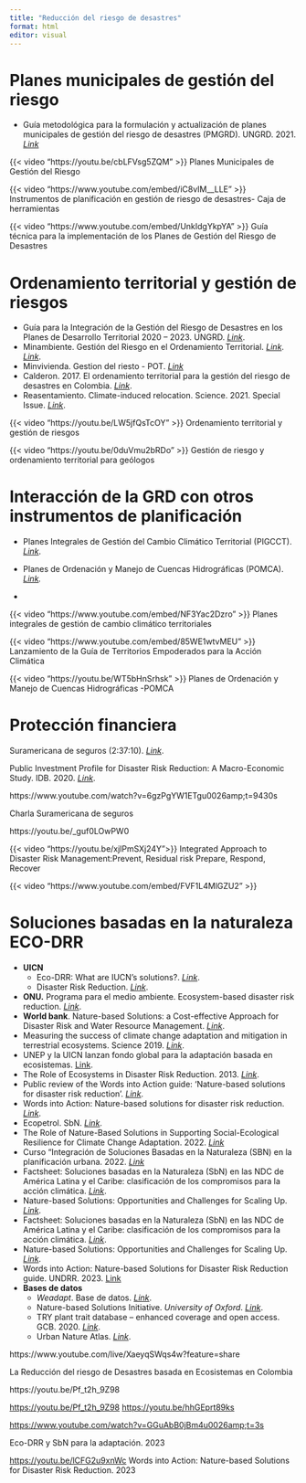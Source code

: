 ```yaml
---
title: "Reducción del riesgo de desastres"
format: html
editor: visual
---
```


# Planes municipales de gestión del riesgo

-   Guía metodológica para la formulación y actualización de planes municipales de gestión del riesgo de desastres (PMGRD). UNGRD. 2021. [*Link*](https://repositorio.gestiondelriesgo.gov.co:8443/handle/20.500.11762/32750)

::: {layout-ncol="2"}
{{< video "https://youtu.be/cbLFVsg5ZQM" >}} Planes Municipales de Gestión del Riesgo

{{< video "https://www.youtube.com/embed/iC8vIM__LLE" >}} Instrumentos de planificación en gestión de riesgo de desastres- Caja de herramientas

{{< video "https://www.youtube.com/embed/UnkIdgYkpYA" >}} Guía técnica para la implementación de los Planes de Gestión del Riesgo de Desastres
:::

# Ordenamiento territorial y gestión de riesgos

-   Guía para la Integración de la Gestión del Riesgo de Desastres en los Planes de Desarrollo Territorial 2020 – 2023. UNGRD. [*Link*](http://portal.gestiondelriesgo.gov.co/Paginas/Slide_home/Guia-para-la-Integracion-de-la-GRD-en-los-PDT-2020-2023.aspx).
-   Minambiente. Gestión del Riesgo en el Ordenamiento Territorial. [*Link*](https://www.minambiente.gov.co/cambio-climatico-y-gestion-del-riesgo/gestion-del-riesgo-en-el-ordenamiento-territorial/). [*Link*](https://archivo.minambiente.gov.co/index.php/gestion-del-riesgo-de-desastres/la-incorporacion-de-riesgo-en-el-ordenamiento-territorial).
-   Minvivienda. Gestion del riesto - POT. [*Link*](https://minvivienda.gov.co/viceministerio-de-vivienda-espacio-urbano-y-territorial-plan-ordenamiento-territorial-gestion-del-riesgo-pot)
-   Calderon. 2017. El ordenamiento territorial para la gestión del riesgo de desastres en Colombia. [*Link*](http://www.scielo.org.co/pdf/terri/n36/n36a11.pdf).
-   Reasentamiento. Climate-induced relocation. Science. 2021. Special Issue. [*Link*](https://youtu.be/0duVmu2bRDoReasentamiento. Climate-induced relocation. Science. 2021. Special Issue. Link.).

::: {layout-ncol="2"}
{{< video "https://youtu.be/LW5jfQsTcOY" >}} Ordenamiento territorial y gestión de riesgos

{{< video "https://youtu.be/0duVmu2bRDo" >}} Gestión de riesgo y ordenamiento territorial para geólogos
:::

# Interacción de la GRD con otros instrumentos de planificación

-   Planes Integrales de Gestión del Cambio Climático Territorial (PIGCCT). [*Link*](https://www.minambiente.gov.co/cambio-climatico-y-gestion-del-riesgo/planes-integrales-de-gestion-del-cambio-climatico-territorial/).

-   Planes de Ordenación y Manejo de Cuencas Hidrográficas (POMCA). [*Link*](https://archivo.minambiente.gov.co/index.php/gestion-integral-del-recurso-hidrico/planificacion-de-cuencas-hidrograficas/cuenca-hidrografica/planes-de-ordenacion)*.*

-   

::: {layout-ncol="2"}
{{< video "https://www.youtube.com/embed/NF3Yac2Dzro" >}} Planes integrales de gestión de cambio climático territoriales

{{< video "https://www.youtube.com/embed/85WE1wtvMEU" >}} Lanzamiento de la Guía de Territorios Empoderados para la Acción Climática

{{< video "https://youtu.be/WT5bHnSrhsk" >}} Planes de Ordenación y Manejo de Cuencas Hidrográficas -POMCA
:::

# Protección financiera

Suramericana de seguros (2:37:10). [*Link*](https://youtu.be/6gzPgYW1ETg?t=9430).

Public Investment Profile for Disaster Risk Reduction: A Macro-Economic Study. IDB. 2020. [*Link*](https://publications.iadb.org/en/public-investment-profile-disaster-risk-reduction-macro-economic-study).

https://www.youtube.com/watch?v=6gzPgYW1ETgu0026amp;t=9430s

Charla Suramericana de seguros

https://youtu.be/\_guf0LOwPW0

{{< video "https://youtu.be/xjlPmSXj24Y">}} Integrated Approach to Disaster Risk Management:Prevent, Residual risk Prepare, Respond, Recover

::: {layout-ncol="2"}
{{< video "https://www.youtube.com/embed/FVF1L4MlGZU2" >}}
:::

# **Soluciones basadas en la naturaleza ECO-DRR**

-   **UICN**
    -   Eco-DRR: What are IUCN's solutions?. [*Link*](https://www.iucn.org/es/node/24798).
    -   Disaster Risk Reduction. [*Link*](https://www.iucn.org/es/node/19177).
-   **ONU.** Programa para el medio ambiente. Ecosystem-based disaster risk reduction. [*Link*](https://www.unenvironment.org/explore-topics/disasters-conflicts/what-we-do/risk-reduction/ecosystem-based-disaster-risk).
-   **World bank**. Nature-based Solutions: a Cost-effective Approach for Disaster Risk and Water Resource Management. [*Link*](https://www.worldbank.org/en/topic/disasterriskmanagement/brief/nature-based-solutions-cost-effective-approach-for-disaster-risk-and-water-resource-management).
-   Measuring the success of climate change adaptation and mitigation in terrestrial ecosystems. Science 2019. [*Link*](https://science.sciencemag.org/content/366/6471/eaaw9256).
-   UNEP y la UICN lanzan fondo global para la adaptación basada en ecosistemas. [Link](https://www.unenvironment.org/es/noticias-y-reportajes/comunicado-de-prensa/unep-y-la-uicn-lanzan-fondo-global-para-la-adaptacion).
-   The Role of Ecosystems in Disaster Risk Reduction. 2013. [*Link*](https://books.google.com.co/books?id=9mTRjKmN1LwC).
-   Public review of the Words into Action guide: ‘Nature-based solutions for disaster risk reduction’. [*Link*](https://www.preventionweb.net/news/view/74080).
-   Words into Action: Nature-based solutions for disaster risk reduction. [*Link*](https://www.undrr.org/publication/words-action-nature-based-solutions-disaster-risk-reduction).
-   Ecopetrol. SbN. [*Link*](https://www.ecopetrol.com.co/wps/portal/Home/sostecnibilidad/ambiental/biodiversidad/sbn).
-   The Role of Nature-Based Solutions in Supporting Social-Ecological Resilience for Climate Change Adaptation. 2022. [*Link*](https://www.annualreviews.org/doi/10.1146/annurev-environ-012220-010017)
-   Curso "Integración de Soluciones Basadas en la Naturaleza (SBN) en la planificación urbana. 2022. [*Link*](https://www.youtube.com/@solucionesbasadasenlanatur3309/streams)
-   Factsheet: Soluciones basadas en la Naturaleza (SbN) en las NDC de América Latina y el Caribe: clasificación de los compromisos para la acción climática. [*Link*](https://www.euroclima.org/seccion-publicaciones/tipo-de-documentos/folletos-publicaciones/ultimas-publicaciones/soluciones-basadas-en-la-naturaleza-sbn-en-las-ndc-de-america-latina-y-el-caribe-clasificacion-de-los-compromisos-para-la-accion-climatica).
-   Nature-based Solutions: Opportunities and Challenges for Scaling Up. [*Link*](https://www.unep.org/resources/report/nature-based-solutions-opportunities-and-challenges-scaling).
-   Factsheet: Soluciones basadas en la Naturaleza (SbN) en las NDC de América Latina y el Caribe: clasificación de los compromisos para la acción climática. [*Link*](https://www.euroclima.org/seccion-publicaciones/tipo-de-documentos/folletos-publicaciones/ultimas-publicaciones/soluciones-basadas-en-la-naturaleza-sbn-en-las-ndc-de-america-latina-y-el-caribe-clasificacion-de-los-compromisos-para-la-accion-climatica).
-   Nature-based Solutions: Opportunities and Challenges for Scaling Up. [*Link*](https://www.unep.org/resources/report/nature-based-solutions-opportunities-and-challenges-scaling).
-   Words into Action: Nature-based Solutions for Disaster Risk Reduction guide. UNDRR. 2023. [Link](https://www.undrr.org/words-action-nature-based-solutions-disaster-risk-reduction)
-   **Bases de datos**
    -   *Weadapt*. Base de datos. [*Link*](https://www.weadapt.org/).
    -   Nature-based Solutions Initiative. *University of Oxford*. [*Link*](https://www.naturebasedsolutionsinitiative.org/).
    -   TRY plant trait database – enhanced coverage and open access. GCB. 2020. [*Link*](https://onlinelibrary.wiley.com/doi/10.1111/gcb.14904).
    -   Urban Nature Atlas. [*Link*](https://una.city/).

https://www.youtube.com/live/XaeyqSWqs4w?feature=share

La Reducción del riesgo de Desastres basada en Ecosistemas en Colombia

https://youtu.be/Pf_t2h_9Z98

<https://youtu.be/Pf_t2h_9Z98> <https://youtu.be/hhGEprt89ks>

<https://www.youtube.com/watch?v=GGuAbB0jBm4u0026amp;t=3s>

Eco-DRR y SbN para la adaptación. 2023

<https://youtu.be/lCFG2u9xnWc> Words into Action: Nature-based Solutions for Disaster Risk Reduction. 2023